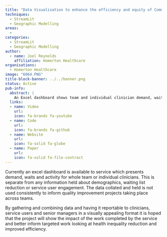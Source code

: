 ```yaml
---
title: "Data Visualisation to enhance the efficiency and equity of Community Rehabilitation Services"
techniques:
  - StreamLit
  - Geographic Modelling
areas:
  -
categories:
  - StreamLit
  - Geographic Modelling
author:
  - name: Joel Reynolds
    affiliation: Homerton Healthcare
organisations:
  - Homerton Healthcare
image: "6064.PNG"
title-block-banner: ../../banner.png
status: Active
pub-info:
  abstract: |
    An Excel dashboard shows team and individual clinician demand, waits, and activity but lacks demographic, waiting list, or engagement data. Inconsistent data use hinders quality improvement. By integrating and visually presenting data to clinicians, service users, and managers, the project aims to highlight service impact, reduce health inequalities, and improve efficiency.
  links:
  - name: Video
    url:
    icon: fa-brands fa-youtube
  - name: Code
    url:
    icon: fa-brands fa-github
  - name: Website
    url:
    icon: fa-solid fa-globe
  - name: Paper
    url:
    icon: fa-solid fa-file-contract
---
```


Currently an excel dashboard is available to service which presents demand, waits and activity for whole team or individual clinicians. This is separate from any information held about demographics, waiting list reduction or service user engagement. The data collated and held is not used consistently to inform quality improvement projects taking place across teams.

By gathering and combining data and having it reportable to clinicians, service users and senior managers in a visually appealing format it is hoped that the project will show the impact of the work completed by the service and better inform targeted work looking at health inequality reduction and improved efficiency.
